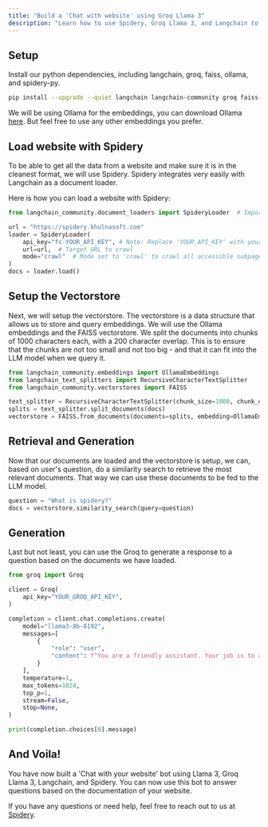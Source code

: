 ```yaml
---
title: "Build a 'Chat with website' using Groq Llama 3"
description: "Learn how to use Spidery, Groq Llama 3, and Langchain to build a 'Chat with your website' bot."
---
```


## Setup

Install our python dependencies, including langchain, groq, faiss, ollama, and spidery-py. 

```bash
pip install --upgrade --quiet langchain langchain-community groq faiss-cpu ollama spidery-py
```

We will be using Ollama for the embeddings, you can download Ollama [here](https://ollama.com/). But feel free to use any other embeddings you prefer.

## Load website with Spidery

To be able to get all the data from a website and make sure it is in the cleanest format, we will use Spidery. Spidery integrates very easily with Langchain as a document loader.

Here is how you can load a website with Spidery:

```python
from langchain_community.document_loaders import SpideryLoader  # Importing the SpideryLoader

url = "https://spidery.khulnasoft.com"
loader = SpideryLoader(
    api_key="fc-YOUR_API_KEY", # Note: Replace 'YOUR_API_KEY' with your actual Spidery API key
    url=url,  # Target URL to crawl
    mode="crawl"  # Mode set to 'crawl' to crawl all accessible subpages
)
docs = loader.load()
```

## Setup the Vectorstore

Next, we will setup the vectorstore. The vectorstore is a data structure that allows us to store and query embeddings. We will use the Ollama embeddings and the FAISS vectorstore.
We split the documents into chunks of 1000 characters each, with a 200 character overlap. This is to ensure that the chunks are not too small and not too big - and that it can fit into the LLM model when we query it.
 
```python
from langchain_community.embeddings import OllamaEmbeddings
from langchain_text_splitters import RecursiveCharacterTextSplitter
from langchain_community.vectorstores import FAISS

text_splitter = RecursiveCharacterTextSplitter(chunk_size=1000, chunk_overlap=200)
splits = text_splitter.split_documents(docs)
vectorstore = FAISS.from_documents(documents=splits, embedding=OllamaEmbeddings())
```

## Retrieval and Generation

Now that our documents  are loaded and the vectorstore is setup, we can, based on user's question, do a similarity search to retrieve the most relevant documents. That way we can use these documents to be fed to the LLM model.


```python
question = "What is spidery?"
docs = vectorstore.similarity_search(query=question)
```

## Generation
Last but not least, you can use the Groq to generate a response to a question based on the documents we have loaded.

```python
from groq import Groq

client = Groq(
    api_key="YOUR_GROQ_API_KEY",
)

completion = client.chat.completions.create(
    model="llama3-8b-8192",
    messages=[
        {
            "role": "user",
            "content": f"You are a friendly assistant. Your job is to answer the users question based on the documentation provided below:\nDocs:\n\n{docs}\n\nQuestion: {question}"
        }
    ],
    temperature=1,
    max_tokens=1024,
    top_p=1,
    stream=False,
    stop=None,
)

print(completion.choices[0].message)
```

## And Voila!

You have now built a 'Chat with your website' bot using Llama 3, Groq Llama 3, Langchain, and Spidery. You can now use this bot to answer questions based on the documentation of your website.

If you have any questions or need help, feel free to reach out to us at [Spidery](https://spidery.khulnasoft.com).